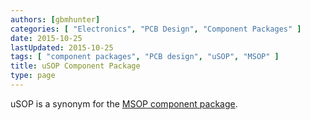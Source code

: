 ```yaml
---
authors: [gbmhunter]
categories: [ "Electronics", "PCB Design", "Component Packages" ]
date: 2015-10-25
lastUpdated: 2015-10-25
tags: [ "component packages", "PCB design", "uSOP", "MSOP" ]
title: uSOP Component Package
type: page
---
```


uSOP is a synonym for the [MSOP component package](/pcb-design/component-packages/msop-component-package).
